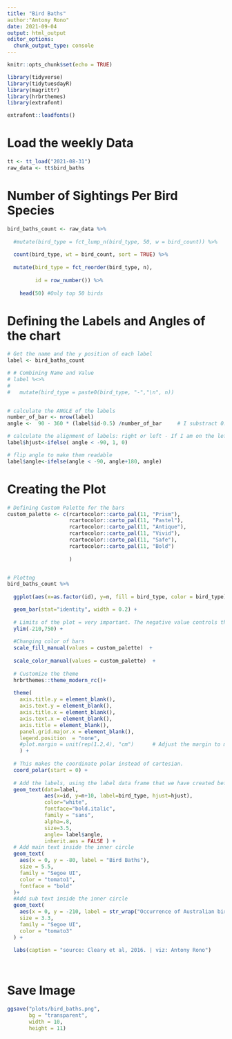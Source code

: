 ```yaml
---
title: "Bird Baths"
author:"Antony Rono"
date: 2021-09-04
output: html_output
editor_options: 
  chunk_output_type: console
---
```


```r

knitr::opts_chunk$set(echo = TRUE)

library(tidyverse)
library(tidytuesdayR)
library(magrittr)
library(hrbrthemes)
library(extrafont)

extrafont::loadfonts()
```

# Load the weekly Data

```r

tt <- tt_load("2021-08-31")
raw_data <- tt$bird_baths

```

# Number of Sightings Per Bird Species
```r
bird_baths_count <- raw_data %>% 
  
  #mutate(bird_type = fct_lump_n(bird_type, 50, w = bird_count)) %>% 
  
  count(bird_type, wt = bird_count, sort = TRUE) %>% 
  
  mutate(bird_type = fct_reorder(bird_type, n),
         
         id = row_number()) %>% 
  
    head(50) #Only top 50 birds


```

# Defining the Labels and Angles of the chart

```r

# Get the name and the y position of each label
label <- bird_baths_count

# # Combining Name and Value
# label %<>% 
#   
#   mutate(bird_type = paste0(bird_type, "-","\n", n))


# calculate the ANGLE of the labels
number_of_bar <- nrow(label)
angle <-  90 - 360 * (label$id-0.5) /number_of_bar     # I substract 0.5 because the letter must have the angle of the center of the bars. Not extreme right(1) or extreme left (0)

# calculate the alignment of labels: right or left - If I am on the left part of the plot, my labels have currently an angle < -90
label$hjust<-ifelse( angle < -90, 1, 0)

# flip angle to make them readable
label$angle<-ifelse(angle < -90, angle+180, angle)

```

# Creating the Plot

```r

# Defining Custom Palette for the bars
custom_palette <- c(rcartocolor::carto_pal(11, "Prism"),
                    rcartocolor::carto_pal(11, "Pastel"),
                    rcartocolor::carto_pal(11, "Antique"),
                    rcartocolor::carto_pal(11, "Vivid"),
                    rcartocolor::carto_pal(11, "Safe"),
                    rcartocolor::carto_pal(11, "Bold")
                    
                    )


# Plottng
bird_baths_count %>% 
  
  ggplot(aes(x=as.factor(id), y=n, fill = bird_type, color = bird_type)) +       # Note that id is a factor. If x is numeric, there is some space between the first bar

  geom_bar(stat="identity", width = 0.2) +
  
  # Limits of the plot = very important. The negative value controls the size of the inner circle, the positive one is useful to add size over each bar. Set the upper limit slightly above than the maximum value to allow space for texts
  ylim(-210,750) +
  
  #Changing color of bars
  scale_fill_manual(values = custom_palette)  +
  
  scale_color_manual(values = custom_palette)  +
  
  # Customize the theme
  hrbrthemes::theme_modern_rc()+
  
  theme(
    axis.title.y = element_blank(),
    axis.text.y = element_blank(),
    axis.title.x = element_blank(),
    axis.text.x = element_blank(),
    axis.title = element_blank(),
    panel.grid.major.x = element_blank(),
    legend.position  = "none",
    #plot.margin = unit(rep(1.2,4), "cm")      # Adjust the margin to make in sort labels are not truncated!
    ) +
  
  # This makes the coordinate polar instead of cartesian.
  coord_polar(start = 0) +
  
  # Add the labels, using the label data frame that we have created before
  geom_text(data=label,
            aes(x=id, y=n+10, label=bird_type, hjust=hjust), 
            color="white", 
            fontface="bold.italic",
            family = "sans",
            alpha=.8, 
            size=3.5, 
            angle= label$angle, 
            inherit.aes = FALSE ) +
  # Add main text inside the inner circle
  geom_text(
    aes(x = 0, y = -80, label = "Bird Baths"),
    size = 5.5,
    family = "Segoe UI",
    color = "tomato1",
    fontface = "bold"
  )+
  #Add sub text inside the inner circle
  geom_text(
    aes(x = 0, y = -210, label = str_wrap("Occurrence of Australian bird species at bird baths in private gardens", 25)),
    size = 3.3,
    family = "Segoe UI",
    color = "tomato3"
  ) +

  labs(caption = "source: Cleary et al, 2016. | viz: Antony Rono")
  
  
```

# Save Image

```r
ggsave("plots/bird_baths.png", 
       bg = "transparent",
       width = 10, 
       height = 11)

````
